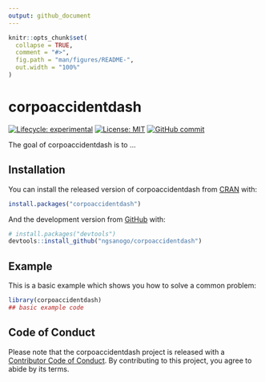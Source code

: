 ```yaml
---
output: github_document
---
```


<!-- README.md is generated from README.Rmd. Please edit that file -->

```r
knitr::opts_chunk$set(
  collapse = TRUE,
  comment = "#>",
  fig.path = "man/figures/README-",
  out.width = "100%"
)
```

# corpoaccidentdash

<!-- badges: start -->
[![Lifecycle: experimental](https://img.shields.io/badge/lifecycle-experimental-orange.svg)](https://www.tidyverse.org/lifecycle/#experimental)
[![License: MIT](https://img.shields.io/badge/License-MIT-blue.svg)](https://opensource.org/licenses/MIT)
[![GitHub commit](https://img.shields.io/github/last-commit/ngsanogo/corpoaccidentdash)](https://github.com/ngsanogo/corpoaccidentdash/commit/master)
<!-- badges: end -->

The goal of corpoaccidentdash is to ...

## Installation

You can install the released version of corpoaccidentdash from [CRAN](https://CRAN.R-project.org) with:

``` r
install.packages("corpoaccidentdash")
```

And the development version from [GitHub](https://github.com/) with:

``` r
# install.packages("devtools")
devtools::install_github("ngsanogo/corpoaccidentdash")
```
## Example

This is a basic example which shows you how to solve a common problem:

```r
library(corpoaccidentdash)
## basic example code
```

## Code of Conduct
  
  Please note that the corpoaccidentdash project is released with a [Contributor Code of Conduct](https://contributor-covenant.org/version/2/0/CODE_OF_CONDUCT.html). By contributing to this project, you agree to abide by its terms.
